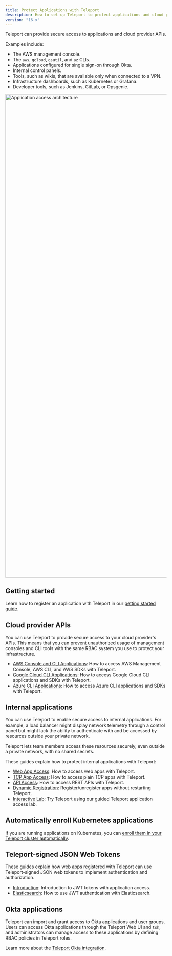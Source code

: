 ```yaml
---
title: Protect Applications with Teleport
description: How to set up Teleport to protect applications and cloud provider APIs
version: "16.x"
---
```


Teleport can provide secure access to applications and cloud provider APIs.

Examples include:

- The AWS management console.
- The `aws`, `gcloud`, `gsutil`, and `az` CLIs.
- Applications configured for single sign-on through Okta.
- Internal control panels.
- Tools, such as wikis, that are available only when connected to a VPN.
- Infrastructure dashboards, such as Kubernetes or Grafana.
- Developer tools, such as Jenkins, GitLab, or Opsgenie.

<img src="/assets/architecture-033074dd7e.png" alt="Application access architecture" width="2863" height="1504" />

## Getting started

Learn how to register an application with Teleport in our [getting started
guide](/docs/ver/16.x/application-access/getting-started).

## Cloud provider APIs

You can use Teleport to provide secure access to your cloud provider's APIs.
This means that you can prevent unauthorized usage of management consoles and
CLI tools with the same RBAC system you use to protect your infrastructure.

- [AWS Console and CLI Applications](/docs/ver/16.x/application-access/cloud-apis/aws-console): How to access
  AWS Management Console, AWS CLI, and AWS SDKs with Teleport.
- [Google Cloud CLI Applications](/docs/ver/16.x/application-access/cloud-apis/google-cloud): How to access
  Google Cloud CLI applications and SDKs with Teleport.
- [Azure CLI Applications](/docs/ver/16.x/application-access/cloud-apis/azure): How to access Azure CLI
  applications and SDKs with Teleport.

## Internal applications

You can use Teleport to enable secure access to internal applications. For
example, a load balancer might display network telemetry through a control panel
but might lack the ability to authenticate with and be accessed by resources
outside your private network.

Teleport lets team members access these resources securely, even outside a
private network, with no shared secrets.

These guides explain how to protect internal applications with Teleport:

- [Web App Access](/docs/ver/16.x/application-access/guides/connecting-apps): How to access web apps with Teleport.
- [TCP App Access](/docs/ver/16.x/application-access/guides/tcp): How to access plain TCP apps with Teleport.
- [API Access](/docs/ver/16.x/application-access/guides/api-access): How to access REST APIs with Teleport.
- [Dynamic Registration](/docs/ver/16.x/application-access/guides/dynamic-registration): Register/unregister apps without restarting Teleport.
- [Interactive Lab](https://goteleport.com/labs/): Try Teleport using our guided Teleport application access lab.

## Automatically enroll Kubernetes applications

If you are running applications on Kubernetes, you can [enroll them in your
Teleport cluster automatically](/docs/ver/16.x/application-access/enroll-kubernetes-applications).

## Teleport-signed JSON Web Tokens

These guides explain how web apps registered with Teleport can use
Teleport-signed JSON web tokens to implement authentication and authorization.

- [Introduction](/docs/ver/16.x/application-access/jwt/introduction): Introduction to JWT tokens with application access.
- [Elasticsearch](/docs/ver/16.x/application-access/jwt/elasticsearch): How to use JWT authentication with Elasticsearch.

## Okta applications

Teleport can import and grant access to Okta applications and user groups. Users
can access Okta applications through the Teleport Web UI and `tsh`, and
administrators can manage access to these applications by defining RBAC policies
in Teleport roles.

Learn more about the [Teleport Okta integration](/docs/ver/16.x/application-access/okta).
